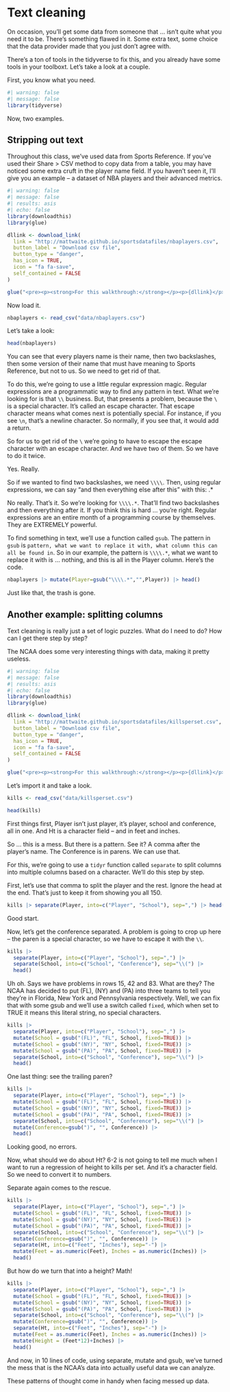 # Text cleaning 

On occasion, you'll get some data from someone that ... isn't quite what you need it to be. There's something flawed in it. Some extra text, some choice that the data provider made that you just don't agree with. 

There's a ton of tools in the tidyverse to fix this, and you already have some tools in your toolboxt. Let's take a look at a couple. 

First, you know what you need.

```r
#| warning: false
#| message: false
library(tidyverse)
```

Now, two examples.

## Stripping out text

Throughout this class, we've used data from Sports Reference. If you've used their Share > CSV method to copy data from a table, you may have noticed some extra cruft in the player name field. If you haven't seen it, I'll give you an example -- a dataset of NBA players and their advanced metrics.

```r
#| warning: false
#| message: false
#| results: asis
#| echo: false
library(downloadthis)
library(glue)

dllink <- download_link(
  link = "http://mattwaite.github.io/sportsdatafiles/nbaplayers.csv",
  button_label = "Download csv file",
  button_type = "danger",
  has_icon = TRUE,
  icon = "fa fa-save",
  self_contained = FALSE
)

glue("<pre><p><strong>For this walkthrough:</strong></p><p>{dllink}</p></pre>")
```

Now load it.

```r
nbaplayers <- read_csv("data/nbaplayers.csv")
```

Let's take a look:

```r
head(nbaplayers)
```

You can see that every players name is their name, then two backslashes, then some version of their name that must have meaning to Sports Reference, but not to us. So we need to get rid of that. 

To do this, we're going to use a little regular expression magic. Regular expressions are a programmatic way to find any pattern in text. What we're looking for is that `\\` business. But, that presents a problem, because the `\` is a special character. It's called an escape character. That escape character means what comes next is potentially special. For instance, if you see `\n`, that's a newline character. So normally, if you see that, it would add a return. 

So for us to get rid of the `\` we're going to have to escape the escape character with an escape character. And we have two of them. So we have to do it twice. 

Yes. Really.

So if we wanted to find two backslashes, we need `\\\\`. Then, using regular expressions, we can say "and then everything else after this" with this: .* 

No really. That's it. So we're looking for `\\\\.*`. That'll find two backslashes and then everything after it. If you think this is hard ... you're right. Regular expressions are an entire month of a programming course by themselves. They are EXTREMELY powerful. 

To find something in text, we'll use a function called `gsub`. The pattern in `gsub` is `pattern, what we want to replace it with, what column this can all be found in`. So in our example, the pattern is `\\\\.*`, what we want to replace it with is ... nothing, and this is all in the Player column. Here's the code. 

```r
nbaplayers |> mutate(Player=gsub("\\\\.*","",Player)) |> head()
```

Just like that, the trash is gone.

## Another example: splitting columns

Text cleaning is really just a set of logic puzzles. What do I need to do? How can I get there step by step?

The NCAA does some very interesting things with data, making it pretty useless.

```r
#| warning: false
#| message: false
#| results: asis
#| echo: false
library(downloadthis)
library(glue)

dllink <- download_link(
  link = "http://mattwaite.github.io/sportsdatafiles/killsperset.csv",
  button_label = "Download csv file",
  button_type = "danger",
  has_icon = TRUE,
  icon = "fa fa-save",
  self_contained = FALSE
)

glue("<pre><p><strong>For this walkthrough:</strong></p><p>{dllink}</p></pre>")
```

Let's import it and take a look.

```r
kills <- read_csv("data/killsperset.csv")
```

```r
head(kills)
```

First things first, Player isn't just player, it's player, school and conference, all in one. And Ht is a character field -- and in feet and inches.

So ... this is a mess. But there is a pattern. See it? A comma after the player's name. The Conference is in parens. We can use that. 

For this, we're going to use a `tidyr` function called `separate` to split columns into multiple columns based on a character. We'll do this step by step.

First, let's use that comma to split the player and the rest. Ignore the head at the end. That's just to keep it from showing you all 150.

```r
kills |> separate(Player, into=c("Player", "School"), sep=",") |> head()
```

Good start.

Now, let's get the conference separated. A problem is going to crop up here -- the paren is a special character, so we have to escape it with the `\\`. 

```r
kills |> 
  separate(Player, into=c("Player", "School"), sep=",") |>
  separate(School, into=c("School", "Conference"), sep="\\(") |> 
  head()
```

Uh oh. Says we have problems in rows 15, 42 and 83. What are they? The NCAA has decided to put (FL), (NY) and (PA) into three teams to tell you they're in Florida, New York and Pennsylvania respectively. Well, we can fix that with some gsub and we'll use a switch called `fixed`, which when set to TRUE it means this literal string, no special characters.

```r
kills |> 
  separate(Player, into=c("Player", "School"), sep=",") |> 
  mutate(School = gsub("(FL)", "FL", School, fixed=TRUE)) |>
  mutate(School = gsub("(NY)", "NY", School, fixed=TRUE)) |>
  mutate(School = gsub("(PA)", "PA", School, fixed=TRUE)) |>
  separate(School, into=c("School", "Conference"), sep="\\(") |> 
  head()
```

One last thing: see the trailing paren?

```r
kills |> 
  separate(Player, into=c("Player", "School"), sep=",") |> 
  mutate(School = gsub("(FL)", "FL", School, fixed=TRUE)) |>
  mutate(School = gsub("(NY)", "NY", School, fixed=TRUE)) |>
  mutate(School = gsub("(PA)", "PA", School, fixed=TRUE)) |>
  separate(School, into=c("School", "Conference"), sep="\\(") |> 
  mutate(Conference=gsub(")", "", Conference)) |>
  head()
```

Looking good, no errors.

Now, what should we do about Ht? 6-2 is not going to tell me much when I want to run a regression of height to kills per set. And it's a character field. So we need to convert it to numbers.

Separate again comes to the rescue.

```r
kills |> 
  separate(Player, into=c("Player", "School"), sep=",") |> 
  mutate(School = gsub("(FL)", "FL", School, fixed=TRUE)) |>
  mutate(School = gsub("(NY)", "NY", School, fixed=TRUE)) |>
  mutate(School = gsub("(PA)", "PA", School, fixed=TRUE)) |>
  separate(School, into=c("School", "Conference"), sep="\\(") |> 
  mutate(Conference=gsub(")", "", Conference)) |>
  separate(Ht, into=c("Feet", "Inches"), sep="-") |>
  mutate(Feet = as.numeric(Feet), Inches = as.numeric(Inches)) |>
  head()
```

But how do we turn that into a height? Math!

```r
kills |> 
  separate(Player, into=c("Player", "School"), sep=",") |> 
  mutate(School = gsub("(FL)", "FL", School, fixed=TRUE)) |>
  mutate(School = gsub("(NY)", "NY", School, fixed=TRUE)) |>
  mutate(School = gsub("(PA)", "PA", School, fixed=TRUE)) |>
  separate(School, into=c("School", "Conference"), sep="\\(") |> 
  mutate(Conference=gsub(")", "", Conference)) |>
  separate(Ht, into=c("Feet", "Inches"), sep="-") |>
  mutate(Feet = as.numeric(Feet), Inches = as.numeric(Inches)) |>
  mutate(Height = (Feet*12)+Inches) |>
  head()
```

And now, in 10 lines of code, using separate, mutate and gsub, we've turned the mess that is the NCAA's data into actually useful data we can analyze. 

These patterns of thought come in handy when facing messed up data.